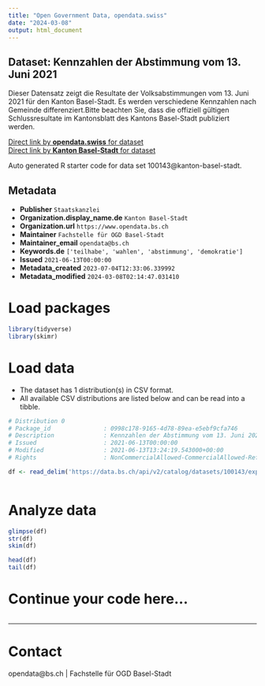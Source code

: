 ```yaml
---
title: "Open Government Data, opendata.swiss"
date: "2024-03-08"
output: html_document
---
```


## Dataset: Kennzahlen der Abstimmung vom 13. Juni 2021

Dieser Datensatz zeigt die Resultate der Volksabstimmungen vom 13. Juni 2021 für den Kanton Basel-Stadt. Es werden verschiedene Kennzahlen nach Gemeinde differenziert.Bitte beachten Sie, dass die offiziell gültigen Schlussresultate im Kantonsblatt des Kantons Basel-Stadt publiziert werden.

[Direct link by **opendata.swiss** for dataset](https://opendata.swiss/de/dataset/kennzahlen-der-abstimmung-vom-13-juni-2021)<br>
[Direct link by **Kanton Basel-Stadt** for dataset](https://data.bs.ch/explore/dataset/100143/)

Auto generated R starter code for data set 100143@kanton-basel-stadt.

## Metadata

- **Publisher** `Staatskanzlei`
- **Organization.display_name.de** `Kanton Basel-Stadt`
- **Organization.url** `https://www.opendata.bs.ch`
- **Maintainer** `Fachstelle für OGD Basel-Stadt`
- **Maintainer_email** `opendata@bs.ch`
- **Keywords.de** `['teilhabe', 'wahlen', 'abstimmung', 'demokratie']`
- **Issued** `2021-06-13T00:00:00`
- **Metadata_created** `2023-07-04T12:33:06.339992`
- **Metadata_modified** `2024-03-08T02:14:47.031410`


# Load packages

```r

library(tidyverse)
library(skimr)

```

# Load data

-   The dataset has 1 distribution(s) in CSV format.
-   All available CSV distributions are listed below and can be read into a tibble.

```r

# Distribution 0
# Package_id               : 0998c178-9165-4d78-89ea-e5ebf9cfa746
# Description              : Kennzahlen der Abstimmung vom 13. Juni 2021 (csv)
# Issued                   : 2021-06-13T00:00:00
# Modified                 : 2021-06-13T13:24:19.543000+00:00
# Rights                   : NonCommercialAllowed-CommercialAllowed-ReferenceRequired

df <- read_delim('https://data.bs.ch/api/v2/catalog/datasets/100143/exports/csv')



```

# Analyze data

```r

glimpse(df)
str(df)
skim(df)

head(df)
tail(df)

```

# Continue your code here...

```r

```

------------------------------------------------------------------------

# Contact

opendata@bs.ch | Fachstelle für OGD Basel-Stadt
